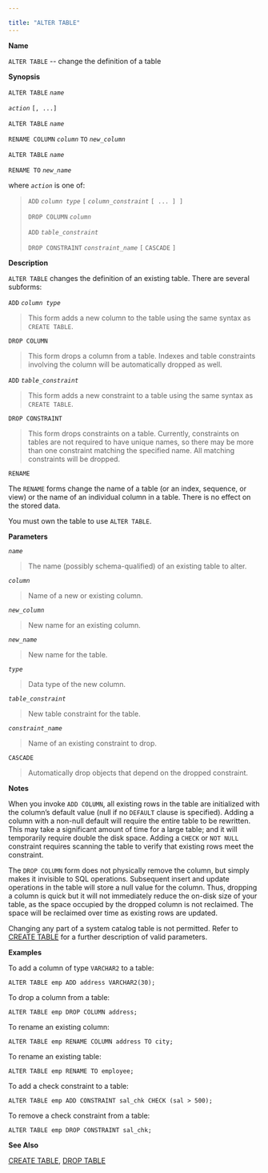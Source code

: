 ---

title: "ALTER TABLE"
---

<div id="alter_table" class="registered_link"></div>

**Name**

`ALTER TABLE` -- change the definition of a table

**Synopsis**

`ALTER TABLE` *`name`*

 *`action`* `[, ...]`

`ALTER TABLE` *`name`*

  `RENAME COLUMN` *`column`* `TO` *`new_column`*

`ALTER TABLE` *`name`*

  `RENAME TO` *`new_name`*

where *`action`* is one of:

>   `ADD` *`column type`* `[` *`column_constraint`* `[ ... ] ]`
>
>   `DROP COLUMN` *`column`*
>
>   `ADD` *`table_constraint`*
>
>   `DROP CONSTRAINT` *`constraint_name`* `[` `CASCADE` `]`

**Description**

`ALTER TABLE` changes the definition of an existing table. There are several subforms:

`ADD` *`column type`*

> This form adds a new column to the table using the same syntax as `CREATE TABLE`.

`DROP COLUMN`

> This form drops a column from a table. Indexes and table constraints involving the column will be automatically dropped as well.

`ADD` *`table_constraint`*

> This form adds a new constraint to a table using the same syntax as `CREATE TABLE`.

`DROP CONSTRAINT`

> This form drops constraints on a table. Currently, constraints on tables are not required to have unique names, so there may be more than one constraint matching the specified name. All matching constraints will be dropped.

`RENAME`

The `RENAME` forms change the name of a table (or an index, sequence, or view) or the name of an individual column in a table. There is no effect on the stored data.

You must own the table to use `ALTER TABLE`.

**Parameters**

*`name`*

> The name (possibly schema-qualified) of an existing table to alter.

*`column`*

> Name of a new or existing column.

*`new_column`*

> New name for an existing column.

*`new_name`*

> New name for the table.

*`type`*

> Data type of the new column.

*`table_constraint`*

> New table constraint for the table.

*`constraint_name`*

> Name of an existing constraint to drop.

`CASCADE`

> Automatically drop objects that depend on the dropped constraint.

**Notes**

When you invoke `ADD COLUMN`, all existing rows in the table are initialized with the column’s default value (null if no `DEFAULT` clause is specified). Adding a column with a non-null default will require the entire table to be rewritten. This may take a significant amount of time for a large table; and it will temporarily require double the disk space. Adding a `CHECK` or `NOT NULL` constraint requires scanning the table to verify that existing rows meet the constraint.

The `DROP COLUMN` form does not physically remove the column, but simply makes it invisible to SQL operations. Subsequent insert and update operations in the table will store a null value for the column. Thus, dropping a column is quick but it will not immediately reduce the on-disk size of your table, as the space occupied by the dropped column is not reclaimed. The space will be reclaimed over time as existing rows are updated.

Changing any part of a system catalog table is not permitted. Refer to [CREATE TABLE](https://www.enterprisedb.com/edb-docs/d/edb-postgres-advanced-server/reference/database-compatibility-for-oracle-developers-reference-guide/11/Database_Compatibility_for_Oracle_Developers_Reference_Guide.1.050.html#) for a further description of valid parameters.

**Examples**

To add a column of type `VARCHAR2` to a table:

```
ALTER TABLE emp ADD address VARCHAR2(30);
```

To drop a column from a table:

```
ALTER TABLE emp DROP COLUMN address;
```

To rename an existing column:

```
ALTER TABLE emp RENAME COLUMN address TO city;
```

To rename an existing table:

```
ALTER TABLE emp RENAME TO employee;
```

To add a check constraint to a table:

```
ALTER TABLE emp ADD CONSTRAINT sal_chk CHECK (sal > 500);
```

To remove a check constraint from a table:

```
ALTER TABLE emp DROP CONSTRAINT sal_chk;
```

**See Also**

[CREATE TABLE](https://www.enterprisedb.com/edb-docs/d/edb-postgres-advanced-server/reference/database-compatibility-for-oracle-developers-reference-guide/11/Database_Compatibility_for_Oracle_Developers_Reference_Guide.1.050.html#), [DROP TABLE](https://www.enterprisedb.com/edb-docs/d/edb-postgres-advanced-server/reference/database-compatibility-for-oracle-developers-reference-guide/11/Database_Compatibility_for_Oracle_Developers_Reference_Guide.1.071.html#)